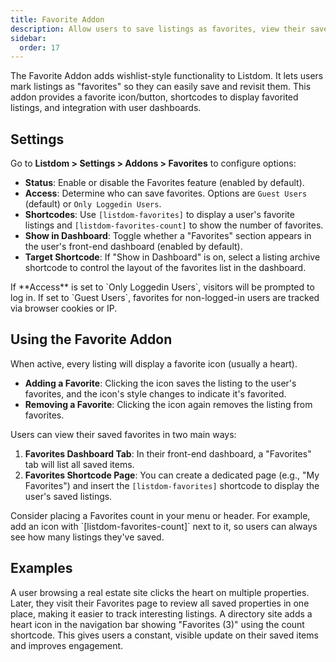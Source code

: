 ```yaml
---
title: Favorite Addon
description: Allow users to save listings as favorites, view their saved listings, and display favorite counts.
sidebar:
  order: 17
---
```


The Favorite Addon <Badge text="Pro" /> adds wishlist-style functionality to Listdom. It lets users mark listings as "favorites" so they can easily save and revisit them. This addon provides a favorite icon/button, shortcodes to display favorited listings, and integration with user dashboards.

## Settings
Go to **Listdom > Settings > Addons > Favorites** to configure options:

- **Status**: Enable or disable the Favorites feature (enabled by default).
- **Access**: Determine who can save favorites. Options are `Guest Users` (default) or `Only Loggedin Users`.
- **Shortcodes**: Use `[listdom-favorites]` to display a user's favorite listings and `[listdom-favorites-count]` to show the number of favorites.
- **Show in Dashboard**: Toggle whether a "Favorites" section appears in the user's front-end dashboard (enabled by default).
- **Target Shortcode**: If "Show in Dashboard" is on, select a listing archive shortcode to control the layout of the favorites list in the dashboard.

<Aside type="note">
If **Access** is set to `Only Loggedin Users`, visitors will be prompted to log in. If set to `Guest Users`, favorites for non-logged-in users are tracked via browser cookies or IP.
</Aside>

## Using the Favorite Addon
When active, every listing will display a favorite icon (usually a heart).

- **Adding a Favorite**: Clicking the icon saves the listing to the user's favorites, and the icon's style changes to indicate it's favorited.
- **Removing a Favorite**: Clicking the icon again removes the listing from favorites.

Users can view their saved favorites in two main ways:
1.  **Favorites Dashboard Tab**: In their front-end dashboard, a "Favorites" tab will list all saved items.
2.  **Favorites Shortcode Page**: You can create a dedicated page (e.g., "My Favorites") and insert the `[listdom-favorites]` shortcode to display the user's saved listings.

<Aside type="tip">
Consider placing a Favorites count in your menu or header. For example, add an icon with `[listdom-favorites-count]` next to it, so users can always see how many listings they've saved.
</Aside>

## Examples
<CardGrid>
  <Card title="Personal Wishlist">
    A user browsing a real estate site clicks the heart on multiple properties. Later, they visit their Favorites page to review all saved properties in one place, making it easier to track interesting listings.
  </Card>
  <Card title="Favorites Counter in Header">
    A directory site adds a heart icon in the navigation bar showing "Favorites (3)" using the count shortcode. This gives users a constant, visible update on their saved items and improves engagement.
  </Card>
</CardGrid>